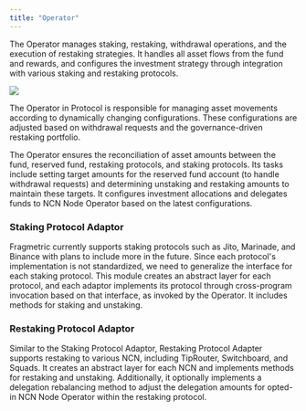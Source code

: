 ```yaml
---
title: "Operator"
---
```


The Operator manages staking, restaking, withdrawal operations, and the execution of restaking strategies. It handles all asset flows from the fund and rewards, and configures the investment strategy through integration with various staking and restaking protocols.

<Frame>
  <img src="/images/operator_1.png" />
</Frame>

The Operator in Protocol is responsible for managing asset movements according to dynamically changing configurations. These configurations are adjusted based on withdrawal requests and the governance-driven restaking portfolio.

The Operator ensures the reconciliation of asset amounts between the fund, reserved fund, restaking protocols, and staking protocols. Its tasks include setting target amounts for the reserved fund account (to handle withdrawal requests) and determining unstaking and restaking amounts to maintain these targets. It configures investment allocations and delegates funds to NCN Node Operator based on the latest configurations.

### Staking Protocol Adaptor

Fragmetric currently supports staking protocols such as Jito, Marinade, and Binance with plans to include more in the future. Since each protocol's implementation is not standardized, we need to generalize the interface for each staking protocol. This module creates an abstract layer for each protocol, and each adaptor implements its protocol through cross-program invocation based on that interface, as invoked by the Operator. It includes methods for staking and unstaking.

### Restaking Protocol Adaptor

Similar to the Staking Protocol Adaptor, Restaking Protocol Adapter supports restaking to various NCN, including TipRouter, Switchboard, and Squads. It creates an abstract layer for each NCN and implements methods for restaking and unstaking. Additionally, it optionally implements a delegation rebalancing method to adjust the delegation amounts for opted-in NCN Node Operator within the restaking protocol.